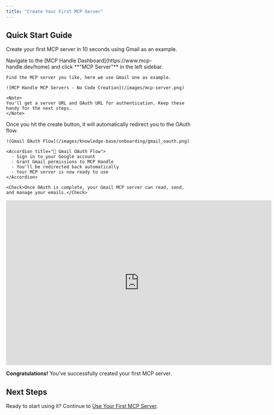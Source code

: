 ```yaml
---
title: "Create Your First MCP Server"
---
```


## Quick Start Guide

Create your first MCP server in 10 seconds using Gmail as an example.

<Steps>
  <Step title="Create from MCP Handle Dashboard">
    Navigate to the [MCP Handle Dashboard](https://www.mcp-handle.dev/home) and click **"MCP Server"** in the left sidebar.
    
    Find the MCP server you like, here we use Gmail one as example.
    
    ![MCP Handle MCP Servers - No Code Creation](/images/mcp-server.png)
    
    <Note>
    You'll get a server URL and OAuth URL for authentication. Keep these handy for the next steps.
    </Note>
  </Step>

  <Step title="Complete OAuth Authentication">
    Once you hit the create button, it will automatically redirect you to the OAuth flow.
    
    ![Gmail OAuth Flow](/images/knowledge-base/onboarding/gmail_oauth.png)
    
    <Accordion title="🔐 Gmail OAuth Flow">
      - Sign in to your Google account
      - Grant Gmail permissions to MCP Handle
      - You'll be redirected back automatically
      - Your MCP server is now ready to use
    </Accordion>
    
    <Check>Once OAuth is complete, your Gmail MCP server can read, send, and manage your emails.</Check>
  </Step>
</Steps>

<iframe
  width="725"
  height="450"
  src="https://www.youtube.com/embed/njV6yg8I7uo"
  title="YouTube video player"
  frameBorder="0"
  allow="accelerometer; autoplay; clipboard-write; encrypted-media; gyroscope; picture-in-picture; web-share"
  allowFullScreen
></iframe>

<Check>**Congratulations!** You've successfully created your first MCP server.</Check>

## Next Steps
Ready to start using it? Continue to [Use Your First MCP Server](/knowledge-base/onboarding/use-your-first-mcp-server).
